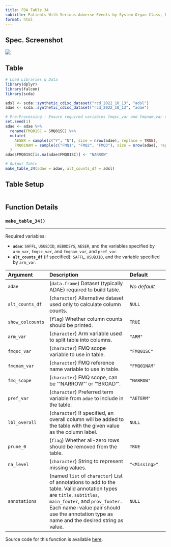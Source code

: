 ```yaml
---
title: FDA Table 34
subtitle: Patients With Serious Adverse Events by System Organ Class, FDA Medical Query (Narrow), and Preferred Term, Safety Population, Pooled Analysis (or Trial X)
format: html
---
```


::: panel-tabset
## Spec. Screenshot

![](../assets/images/screenshots/table_34.png){fig-align="center"}

## Table

```r
# Load Libraries & Data
library(dplyr)
library(falcon)
library(scda)

adsl <- scda::synthetic_cdisc_dataset("rcd_2022_10_13", "adsl")
adae <- scda::synthetic_cdisc_dataset("rcd_2022_10_13", "adae")

# Pre-Processing - Ensure required variables fmqsc_var and fmqnam_var exist in adae
set.seed(1)
adae <- adae %>%
  rename(FMQ01SC = SMQ01SC) %>%
  mutate(
    AESER = sample(c("Y", "N"), size = nrow(adae), replace = TRUE),
    FMQ01NAM = sample(c("FMQ1", "FMQ2", "FMQ3"), size = nrow(adae), replace = TRUE)
  )
adae$FMQ01SC[is.na(adae$FMQ01SC)] <- "NARROW"

# Output Table
make_table_34(adae = adae, alt_counts_df = adsl)
```

## Table Setup

```r
```

## Function Details

### `make_table_34()`

------------------------------------------------------------------------

Required variables:

-   **`adae`**: `SAFFL`, `USUBJID`, `AEBODSYS`, `AESER`, and the variables specified by `arm_var`, `fmqsc_var`, and `fmqnam_var`, and `pref_var`.
-   **`alt_counts_df`** (if specified): `SAFFL`, `USUBJID`, and the variable specified by `arm_var`.

| Argument         | Description                                                                                                                                                                                                                                            | Default                                               |
|:-----------------|:------------------------------------|:-----------------|
| `adae`           | (`data.frame`) Dataset (typically ADAE) required to build table.                                                                                                                                                                                       | *No default*  |
| `alt_counts_df`  | (`character`) Alternative dataset used only to calculate column counts.                                                                                                                                                                                | `NULL`                                                |
| `show_colcounts` | (`flag`) Whether column counts should be printed.                                                                                                                                                                                                      | `TRUE`                                                |
| `arm_var`        | (`character`) Arm variable used to split table into columns.                                                                                                                                                                                           | `"ARM"`                                               |
| `fmqsc_var`      | (`character`) FMQ scope variable to use in table.                                                                                                                                                                                                      | `"FMQ01SC"`                                           |
| `fmqnam_var`     | (`character`) FMQ reference name variable to use in table.                                                                                                                                                                                             | `"FMQ01NAM"`                                          |
| `fmq_scope`      | (`character`) FMQ scope, can be '"NARROW"' or '"BROAD"'.                                                                                                                                                                                               | `"NARROW"`                                            |
| `pref_var`       | (`character`) Preferred term variable from `adae` to include in the table.                                                                                                                                                                             | `"AETERM"`                                            |
| `lbl_overall`    | (`character`) If specified, an overall column will be added to the table with the given value as the column label.                                                                                                                                     | `NULL`                                                |
| `prune_0`        | (`flag`) Whether all-zero rows should be removed from the table.                                                                                                                                                                                       | `TRUE`                                                |
| `na_level`       | (`character`) String to represent missing values.                                                                                                                                                                                                      | `"<Missing>"`                                         |
| `annotations`    | (named `list` of `character`) List of annotations to add to the table. Valid annotation types are `title`, `subtitles`, `main_footer`, and `prov_footer.` Each name-value pair should use the annotation type as name and the desired string as value. | `NULL`                                       |

Source code for this function is available [here](https://github.com/pharmaverse/falcon/blob/main/R/fda-table_34.R).
:::
